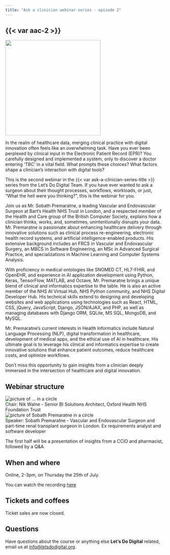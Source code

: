 ```yaml
---
title: "Ask a clinician webinar series - episode 2"
---
```


## {{< var aac-2 >}}

![](/media/surgeons.jpg){height=300px fig-align="center" fig-alt="Two surgeons in theatre"}

In the realm of healthcare data, merging clinical practice with digital innovation often feels like an overwhelming task. Have you ever been perplexed by clinical input in the Electronic Patient Record (EPR)? You carefully designed and implemented a system, only to discover a doctor entering 'TBC' in a vital field. What prompts these choices? What factors shape a clinician's interaction with digital tools?

This is the second webinar in the {{< var ask-a-clinician-series-title >}} series from the Let’s Do Digital Team. If you have ever wanted to ask a surgeon about their thought processes, workflows, workloads, or just, “What the hell were you thinking?”, this is the webinar for you.

Join us as Mr. Sobath Premaratne, a leading Vascular and Endovascular Surgeon at Bart’s Health NHS Trust in London, and a respected member of the Health and Care group of the British Computer Society, explains how a clinician thinks, works, and, sometimes, unintentionally disrupts your data. Mr. Premaratne is passionate about enhancing healthcare delivery through innovative solutions such as clinical process re-engineering, electronic health record systems, and artificial intelligence-enabled products. His extensive background includes an FRCS in Vascular and Endovascular Surgery, an MBCS in Software Engineering, an MSc in Advanced Surgical Practice, and specializations in Machine Learning and Computer Systems Analysis.

With proficiency in medical ontologies like SNOMED CT, HL7-FHIR, and OpenEHR, and experience in AI application development using Python, Keras, TensorFlow, MATLAB, and Octave, Mr. Premaratne brings a unique blend of clinical and informatics expertise to the table. He is also an active member of the NHS AI Virtual Hub, NHS Python community, and NHS Digital Developer Hub. His technical skills extend to designing and developing websites and web applications using technologies such as React, HTML, CSS, jQuery, JavaScript, Django, JSON/AJAX, and PHP, as well as managing databases with Django ORM, SQLite, MS SQL, MongoDB, and MySQL.

Mr. Premaratne's current interests in Health Informatics include Natural Language Processing (NLP), digital transformation in healthcare, development of medical apps, and the ethical use of AI in healthcare. His ultimate goal is to leverage his clinical and informatics expertise to create innovative solutions that enhance patient outcomes, reduce healthcare costs, and optimize workflows.

Don't miss this opportunity to gain insights from a clinician deeply immersed in the intersection of healthcare and digital innovation.


## Webinar structure

```{=html}
<div class="agenda-container">
    <div class="agenda-row">
        <div class="agenda-image-container">
            <img src="/media/nik-walne.png" alt="picture of ... in a circle" class="agenda-image">
        </div>
        <div class="agenda-text-container">
            Chair: Nik Walne - Senior BI Solutions Architect, Oxford Health NHS Foundation Trust
    </div>
</div>
<div class="agenda-container">
    <div class="agenda-row">
        <div class="agenda-image-container">
            <img src="/media/sobath-premaratne-circle.png" alt="picture of Sobath Premaratne in a circle" class="agenda-image">
        </div>
        <div class="agenda-text-container">
            Speaker: Sobath Premaratne - Vascular and Endovascular Surgeon and part-time renal transplant surgeon in London. Ex requirements analyst and software developer
        </div>
    </div>
</div>
```

The first half will be a presentation of insights from a CCIO and pharmacist, followed by a Q&A.


## When and where

Online, 2-3pm, on Thursday the 25th of July.

You can watch the recording [here](https://youtu.be/rKwZkOC5Mpg)


## Tickets and coffees

Ticket sales are now closed.

## Questions

Have questions about the course or anything else **Let's Do Digital** related, email us at [info@letsdodigital.org](mailto:info@letsdodigital.org).
